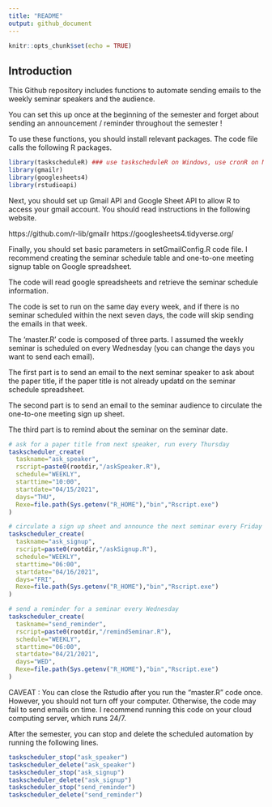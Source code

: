 ```yaml
---
title: "README"
output: github_document
---
```


```r
knitr::opts_chunk$set(echo = TRUE)
```

## Introduction

This Github repository includes functions to automate sending emails to the weekly seminar speakers and the audience. 

You can set this up once at the beginning of the semester and forget about sending an announcement / reminder throughout the semester !


To use these functions, you should install relevant packages. The code file calls the following R packages.

```r
library(taskscheduleR) ### use taskscheduleR on Windows, use cronR on Mac
library(gmailr)
library(googlesheets4)
library(rstudioapi)
```

Next, you should set up Gmail API and Google Sheet API to allow R to access your gmail account. You should read instructions in the following website. 

https://github.com/r-lib/gmailr
https://googlesheets4.tidyverse.org/

Finally, you should set basic parameters in setGmailConfig.R code file.
I recommend creating the seminar schedule table and one-to-one meeting signup table on Google spreadsheet.

The code will read google spreadsheets and retrieve the seminar schedule information.

The code is set to run on the same day every week, and if there is no seminar scheduled within the next seven days, the code will skip sending the emails in that week.

The 'master.R' code is composed of three parts. I assumed the weekly seminar is scheduled on every Wednesday (you can change the days you want to send each email).

The first part is to send an email to the next seminar speaker to ask about the paper title, if the paper title is not already updatd on the seminar schedule spreadsheet.

The second part is to send an email to the seminar audience to circulate the one-to-one meeting sign up sheet.

The third part is to remind about the seminar on the seminar date.

```r

# ask for a paper title from next speaker, run every Thursday
taskscheduler_create(
  taskname="ask_speaker",
  rscript=paste0(rootdir,"/askSpeaker.R"),
  schedule="WEEKLY",
  starttime="10:00",
  startdate="04/15/2021",
  days="THU",
  Rexe=file.path(Sys.getenv("R_HOME"),"bin","Rscript.exe")
)

# circulate a sign up sheet and announce the next seminar every Friday
taskscheduler_create(
  taskname="ask_signup",
  rscript=paste0(rootdir,"/askSignup.R"),
  schedule="WEEKLY",
  starttime="06:00",
  startdate="04/16/2021",
  days="FRI",
  Rexe=file.path(Sys.getenv("R_HOME"),"bin","Rscript.exe")
)

# send a reminder for a seminar every Wednesday
taskscheduler_create(
  taskname="send_reminder",
  rscript=paste0(rootdir,"/remindSeminar.R"),
  schedule="WEEKLY",
  starttime="06:00",
  startdate="04/21/2021",
  days="WED",
  Rexe=file.path(Sys.getenv("R_HOME"),"bin","Rscript.exe")
)

```


CAVEAT : You can close the Rstudio after you run the "master.R" code once. However, you should not turn off your computer. Otherwise, the code may fail to send emails on time. I recommend running this code on your cloud computing server, which runs 24/7.

After the semester, you can stop and delete the scheduled automation by running the following lines.

```r
taskscheduler_stop("ask_speaker")
taskscheduler_delete("ask_speaker")
taskscheduler_stop("ask_signup")
taskscheduler_delete("ask_signup")
taskscheduler_stop("send_reminder")
taskscheduler_delete("send_reminder")

```

